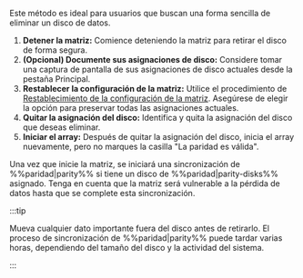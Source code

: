Este método es ideal para usuarios que buscan una forma sencilla de eliminar un disco de datos.

1. **Detener la matriz:** Comience deteniendo la matriz para retirar el disco de forma segura.
2. **(Opcional) Documente sus asignaciones de disco:** Considere tomar una captura de pantalla de sus asignaciones de disco actuales desde la pestaña Principal.
3. **Restablecer la configuración de la matriz:** Utilice el procedimiento de [Restablecimiento de la configuración de la matriz](#reset-the-array-configuration). Asegúrese de elegir la opción para preservar todas las asignaciones actuales.
4. **Quitar la asignación del disco:** Identifica y quita la asignación del disco que deseas eliminar.
5. **Iniciar el array:** Después de quitar la asignación del disco, inicia el array nuevamente, pero no marques la casilla "La paridad es válida".

Una vez que inicie la matriz, se iniciará una sincronización de %%paridad|parity%% si tiene un disco de %%paridad|parity-disks%% asignado. Tenga en cuenta que la matriz será vulnerable a la pérdida de datos hasta que se complete esta sincronización.

:::tip

Mueva cualquier dato importante fuera del disco antes de retirarlo. El proceso de sincronización de %%paridad|parity%% puede tardar varias horas, dependiendo del tamaño del disco y la actividad del sistema.

:::
